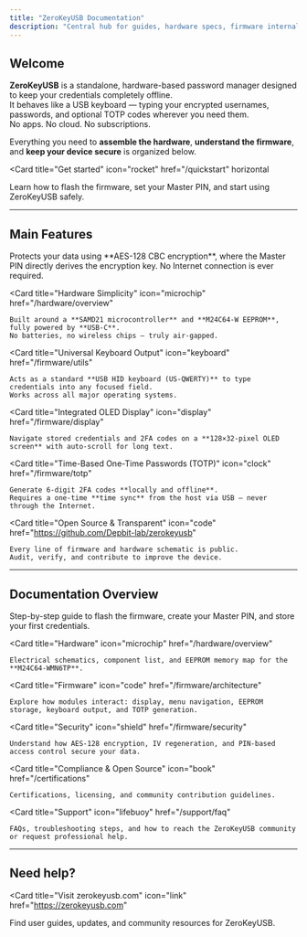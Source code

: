 ```yaml
---
title: "ZeroKeyUSB Documentation"
description: "Central hub for guides, hardware specs, firmware internals, and support resources."
---
```


## Welcome

**ZeroKeyUSB** is a standalone, hardware-based password manager designed to keep your credentials completely offline.  
It behaves like a USB keyboard — typing your encrypted usernames, passwords, and optional TOTP codes wherever you need them.  
No apps. No cloud. No subscriptions.

Everything you need to **assemble the hardware**, **understand the firmware**, and **keep your device secure** is organized below.

<Card
  title="Get started"
  icon="rocket"
  href="/quickstart"
  horizontal
>
  Learn how to flash the firmware, set your Master PIN, and start using ZeroKeyUSB safely.
</Card>

---

## Main Features

<Columns cols={2}>
  <Card
    title="Offline Encryption"
    icon="lock"
    href="/firmware/security"
  >
    Protects your data using **AES-128 CBC encryption**, where the Master PIN directly derives the encryption key.  
    No Internet connection is ever required.
  </Card>

  <Card
    title="Hardware Simplicity"
    icon="microchip"
    href="/hardware/overview"
  >
    Built around a **SAMD21 microcontroller** and **M24C64-W EEPROM**, fully powered by **USB-C**.  
    No batteries, no wireless chips — truly air-gapped.
  </Card>

  <Card
    title="Universal Keyboard Output"
    icon="keyboard"
    href="/firmware/utils"
  >
    Acts as a standard **USB HID keyboard (US-QWERTY)** to type credentials into any focused field.  
    Works across all major operating systems.
  </Card>

  <Card
    title="Integrated OLED Display"
    icon="display"
    href="/firmware/display"
  >
    Navigate stored credentials and 2FA codes on a **128×32-pixel OLED screen** with auto-scroll for long text.
  </Card>

  <Card
    title="Time-Based One-Time Passwords (TOTP)"
    icon="clock"
    href="/firmware/totp"
  >
    Generate 6-digit 2FA codes **locally and offline**.  
    Requires a one-time **time sync** from the host via USB — never through the Internet.
  </Card>

  <Card
    title="Open Source & Transparent"
    icon="code"
    href="https://github.com/Depbit-lab/zerokeyusb"
  >
    Every line of firmware and hardware schematic is public.  
    Audit, verify, and contribute to improve the device.
  </Card>
</Columns>

---

## Documentation Overview

<Columns cols={2}>
  <Card
    title="Quickstart"
    icon="rocket"
    href="/quickstart"
  >
    Step-by-step guide to flash the firmware, create your Master PIN, and store your first credentials.
  </Card>

  <Card
    title="Hardware"
    icon="microchip"
    href="/hardware/overview"
  >
    Electrical schematics, component list, and EEPROM memory map for the **M24C64-WMN6TP**.
  </Card>

  <Card
    title="Firmware"
    icon="code"
    href="/firmware/architecture"
  >
    Explore how modules interact: display, menu navigation, EEPROM storage, keyboard output, and TOTP generation.
  </Card>

  <Card
    title="Security"
    icon="shield"
    href="/firmware/security"
  >
    Understand how AES-128 encryption, IV regeneration, and PIN-based access control secure your data.
  </Card>

  <Card
    title="Compliance & Open Source"
    icon="book"
    href="/certifications"
  >
    Certifications, licensing, and community contribution guidelines.
  </Card>

  <Card
    title="Support"
    icon="lifebuoy"
    href="/support/faq"
  >
    FAQs, troubleshooting steps, and how to reach the ZeroKeyUSB community or request professional help.
  </Card>
</Columns>

---

## Need help?

<Card
  title="Visit zerokeyusb.com"
  icon="link"
  href="https://zerokeyusb.com"
>
  Find user guides, updates, and community resources for ZeroKeyUSB.
</Card>

